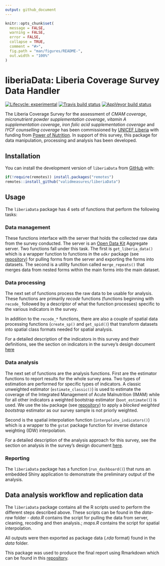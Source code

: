 ```yaml
---
output: github_document
---
```


<!-- README.md is generated from README.Rmd. Please edit that file -->

```r
knitr::opts_chunk$set(
  message = FALSE,
  warning = FALSE,
  error = FALSE,
  collapse = TRUE,
  comment = "#>",
  fig.path = "man/figures/README-",
  out.width = "100%"
)
```
# liberiaData: Liberia Coverage Survey Data Handler

<!-- badges: start -->
[![Lifecycle: experimental](https://img.shields.io/badge/lifecycle-experimental-orange.svg)](https://www.tidyverse.org/lifecycle/#experimental)
[![Travis build status](https://travis-ci.org/validmeasures/liberiaData.svg?branch=master)](https://travis-ci.org/validmeasures/liberiaData)
[![AppVeyor build status](https://ci.appveyor.com/api/projects/status/github/validmeasures/liberiaData?branch=master&svg=true)](https://ci.appveyor.com/project/validmeasures/liberiaData)
<!-- badges: end -->

The Liberia Coverage Survey for the assessment of *CMAM coverage*, *micronutrient powder supplementation coverage*, *vitamin A supplementation coverage*, *iron folic acid supplementation coverage* and *IYCF counselling coverage* has been commissioned by [UNICEF Liberia](https://www.unicef.org/liberia/) with funding from [Power of Nutrition](https://www.powerofnutrition.org). In support of this survey, this package for data manipulation, processing and analysis has been developed.

## Installation

<!-- You can install the released version of liberiaData from [CRAN](https://CRAN.R-project.org) with: -->
You can install the development version of `liberiaData` from [GitHub](https://github.com/validmeasures/liberiaData) with:

``` r
if(!require(remotes)) install.packages("remotes")
remotes::install_github("validmeasures/liberiaData")
```

## Usage

The `liberiaData` package has 4 sets of functions that perform the following tasks:

### **Data management**

These functions interface with the server that holds the collected raw data from the survey conducted. The server is an [Open Data Kit](https://getodk.org) Aggregate server. Two functions fall under this task. The first is `get_liberia_data()` which is a wrapper function to functions in the `odkr` package (see [repository](https://github.com/rapidsurveys/odkr)) for pulling forms from the server and exporting the forms into datasets. The second is a utility function called `merge_repeats()` that merges data from nested forms within the main forms into the main dataset.

### **Data processing**

The next set of functions process the raw data to be usable for analysis. These functions are primarily *recode* functions (functions beginning with `recode_` followed by a descriptor of what the function processes) specific to the various indicators in the survey. 

In addition to the `recode_*` functions, there are also a couple of spatial data processing functions (`create_sp()` and `get_spid()`) that transform datasets into spatial class formats needed for spatial analysis.

For a detailed description of the indicators in this survey and their definitions, see the section on indicators in the survey's design document [here](https://validmeasures.org/liberiaS3M/indicators.html)

### **Data analysis**

The next set of functions are the analysis functions. First are the estimator functions to report results for the whole survey area. Two types of estimation are performed for specific types of indicators. A classic unweighted estimator (`estimate_classic()`) is used to estimate the coverage of the Integrated Management of Acute Malnutrition (IMAM) while for all other indicators a weighted bootstrap estimator (`boot_estimate()`) is used. We use the `bbw` package (see [repository](https://github.com/rapidsurveys/bbw)) to apply a *blocked weighted bootstrap* estimator as our survey sample is not priorly weighted.

Second is the spatial interpolation function (`interpolate_indicators()`) which is a wrapper to the `gstat` package function for inverse distance weighting (IDW) interpolation.

For a detailed description of the analysis approach for this survey, see the section on analysis in the survey's design document [here](https://validmeasures.org/liberiaS3M/data.html).

### **Reporting**

The `liberiaData` package has a function (`run_dashboard()`) that runs an embedded Shiny application to demonstrate the preliminary output of the analysis.

## Data analysis workflow and replication data

The `liberiaData` package contains all the R scripts used to perform the different steps described above. These scripts can be found in the *data-raw* folder - *data.R* contains the script for pulling the data from server, cleaning, recoding and then analysis.; *maps.R* contains the script for spatial interpolation.

All outputs were then exported as package data (*.rda* format) found in the *data* folder.

This package was used to produce the final report using Rmarkdown which can be found in this [repository](https://github.com/validmeasures/liberiaCoverageReport).
